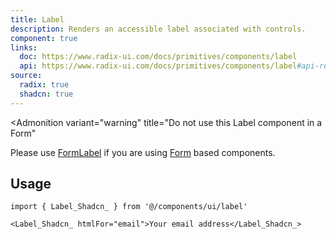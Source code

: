 ```yaml
---
title: Label
description: Renders an accessible label associated with controls.
component: true
links:
  doc: https://www.radix-ui.com/docs/primitives/components/label
  api: https://www.radix-ui.com/docs/primitives/components/label#api-reference
source:
  radix: true
  shadcn: true
---
```


<ComponentPreview name="label-demo" peekCode wide />

<Admonition
  variant="warning"
  title="Do not use this Label component in a Form"
>

Please use [FormLabel](/design-system/docs/components/form#anatomy) if you are using [Form](/design-system/docs/components/form) based components.

</Admonition>

## Usage

```tsx
import { Label_Shadcn_ } from '@/components/ui/label'
```

```tsx
<Label_Shadcn_ htmlFor="email">Your email address</Label_Shadcn_>
```
